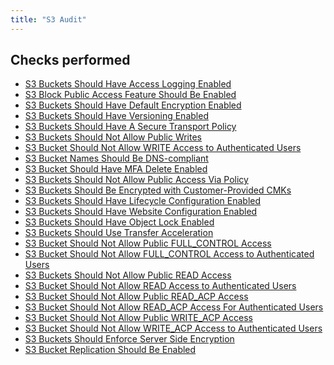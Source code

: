 ```yaml
---
title: "S3 Audit"
---
```


## Checks performed

- [S3 Buckets Should Have Access Logging Enabled](s3publiccheck/rules/access_logging)
- [S3 Block Public Access Feature Should Be Enabled](s3publiccheck/rules/public_access_block)
- [S3 Buckets Should Have Default Encryption Enabled](s3publiccheck/rules/encryption_enabled)
- [S3 Buckets Should Have Versioning Enabled](s3publiccheck/rules/object_versioning_enabled)
- [S3 Buckets Should Have A Secure Transport Policy](s3publiccheck/rules/s3_https)
- [S3 Buckets Should Not Allow Public Writes](s3publiccheck/rules/s3_allows_write)
- [S3 Bucket Should Not Allow WRITE Access to Authenticated Users](s3publiccheck/rules/s3_allows_authenticated_write)
- [S3 Bucket Names Should Be DNS-compliant](s3publiccheck/rules/dns_compliant_s3_bucket_names)
- [S3 Bucket Should Have MFA Delete Enabled](s3publiccheck/rules/s3_mfa_delete_enabled)
- [S3 Buckets Should Not Allow Public Access Via Policy](s3publiccheck/rules/s3_public_access_via_policy)
- [S3 Buckets Should Be Encrypted with Customer-Provided CMKs](s3publiccheck/rules/s3_encrypted_with_cmks)
- [S3 Buckets Should Have Lifecycle Configuration Enabled](s3publiccheck/rules/s3_lifecycle_config_enabled)
- [S3 Buckets Should Have Website Configuration Enabled](s3publiccheck/rules/s3_website_config_enabled)
- [S3 Buckets Should Have Object Lock Enabled](s3publiccheck/rules/object_lock)
- [S3 Buckets Should Use Transfer Acceleration](s3publiccheck/rules/transfer_acceleration)
- [S3 Bucket Should Not Allow Public FULL_CONTROL Access](s3publiccheck/rules/s3_allows_full_control)
- [S3 Bucket Should Not Allow FULL_CONTROL Access to Authenticated Users](s3publiccheck/rules/s3_allows_authenticated_full_control)
- [S3 Buckets Should Not Allow Public READ Access](s3publiccheck/rules/s3_allows_read)
- [S3 Bucket Should Not Allow READ Access to Authenticated Users](s3publiccheck/rules/s3_allows_authenticated_read)
- [S3 Bucket Should Not Allow Public READ_ACP Access](s3publiccheck/rules/s3_allows_read_acp)
- [S3 Bucket Should Not Allow READ_ACP Access For Authenticated Users](s3publiccheck/rules/s3_allows_authenticated_read_acp)
- [S3 Bucket Should Not Allow Public WRITE_ACP Access](s3publiccheck/rules/s3_allows_write_acp)
- [S3 Bucket Should Not Allow WRITE_ACP Access to Authenticated Users](s3publiccheck/rules/s3_allows_authenticated_write_acp)
- [S3 Buckets Should Enforce Server Side Encryption](s3publiccheck/rules/server_side_encryption)
- [S3 Bucket Replication Should Be Enabled](s3publiccheck/rules/s3_buckets_replication)
